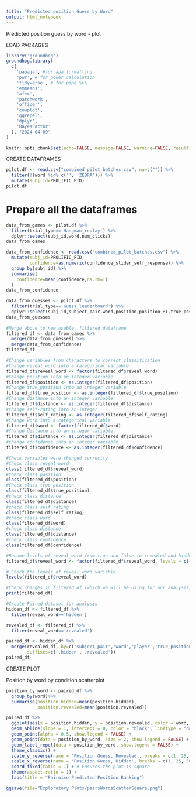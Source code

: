 ```yaml
---
title: "Predicted position Guess by Word"
output: html_notebook
---
```


Predicted position guess by word - plot

LOAD PACKAGES

```r
library('groundhog')
groundhog.library(
  c(
    'papaja', #for apa formatting
    'pwr', # for power calculation
    'tidyverse', # for pipe %>%
    'emmeans',
    'afex',
    'patchwork',
    'officer',
    'cowplot',
    'ggrepel',
    'dplyr',
    'BayesFactor'
  ), "2024-04-09"
)

knitr::opts_chunk$set(echo=FALSE, message=FALSE, warning=FALSE, results='hide')
```


CREATE DATAFRAMES

```r
pilot.df <- read.csv("combined_pilot_batches.csv", na=c("")) %>%
  filter(!(word %in% c('', 'ZEBRA'))) %>%
  mutate(subj_id=PROLIFIC_PID)
pilot.df
```


# Prepare all the dataframes

```r
data_from_games <- pilot.df %>%
  filter(trial_type=='Hangman_replay') %>%
  dplyr::select(subj_id,word,num_clicks) 
data_from_games

data_from_confidence <- read.csv("combined_pilot_batches.csv") %>%
  mutate(subj_id=PROLIFIC_PID,
         confidence=as.numeric(confidence_slider_self_response)) %>%
  group_by(subj_id) %>%
  summarise(
    confidence=mean(confidence,na.rm=T)
  )
data_from_confidence

data_from_guesses <- pilot.df %>%
  filter(trial_type=='Guess_leaderboard') %>%
  dplyr::select(subj_id,subject_pair,word,position,position_RT,true_position,reveal_word,player,distance, self_rating)
data_from_guesses
          
#Merge above to new usable, filtered dataframe
filtered_df <- data_from_games %>%
  merge(data_from_guesses) %>%
  merge(data_from_confidence)
filtered_df

#Change variables from characters to correct classification 
#Change reveal_word into a categorical variable
filtered_df$reveal_word <- factor(filtered_df$reveal_word)
#Change position into an integer variable 
filtered_df$position <- as.integer(filtered_df$position)
#Change true_position into an integer variable
filtered_df$true_position <- as.integer(filtered_df$true_position)
#Change distance into an integer variable 
filtered_df$distance <- as.integer(filtered_df$distance)
#Change self-rating into an integer
filtered_df$self_rating <- as.integer(filtered_df$self_rating)
#Change word into a categorical variable 
filtered_df$word <- factor(filtered_df$word)
#Change distance into an integer variable 
filtered_df$distance <- as.integer(filtered_df$distance)
#change confidence into an integer variable
filtered_df$confidence <- as.integer(filtered_df$confidence)

#Check variables were changed correctly
#Check class reveal_word
class(filtered_df$reveal_word)
#Check class position 
class(filtered_df$position)
#Check class true position 
class(filtered_df$true_position)
#check class distance 
class(filtered_df$distance)
#check class self rating
class(filtered_df$self_rating)
#check class word 
class(filtered_df$word)
#check class distance 
class(filtered_df$distance)
#check class confidence
class(filtered_df$confidence)

#Rename levels of reveal_word from true and false to revealed and hidden, respectively 
filtered_df$reveal_word <- factor(filtered_df$reveal_word, levels = c("true", "false"), labels = c("revealed", "hidden"))

# Check the levels of reveal_word variable
levels(filtered_df$reveal_word)

#Check changes in filtered_df (which we will be using for our analysis)
print(filtered_df)
```

```r
#Create Paired dataset for analysis
hidden_df <- filtered_df %>%
  filter(reveal_word=='hidden') 

revealed_df <- filtered_df %>%
  filter(reveal_word=='revealed') 

paired_df <- hidden_df %>%
  merge(revealed_df, by=c('subject_pair','word','player','true_position','num_clicks'),
        suffixes=c('.hidden','.revealed'))
paired_df
```

CREATE PLOT 

Position by word by condition scatterplot

```r
position_by_word <- paired_df %>%
  group_by(word)%>%
  summarise(position.hidden=mean(position.hidden),
            position.revealed=mean(position.revealed))

paired_df %>%
  ggplot(aes(x = position.hidden, y = position.revealed, color = word, label = word)) +
  geom_abline(slope = 1, intercept = 0, color = "black", linetype = "dashed") + # Main diagonal line
  geom_point(alpha = 0.5, show.legend = FALSE) +
  geom_point(data = position_by_word, size = 2, show.legend = FALSE) +
  geom_label_repel(data = position_by_word, show.legend = FALSE) +
  theme_classic() +
  scale_y_reverse(name = 'Position Guess, Revealed', breaks = c(1, 25, 50, 75, 100)) +
  scale_x_reverse(name = 'Position Guess, Hidden', breaks = c(1, 25, 50, 75, 100)) +
  coord_fixed(ratio = 1) + # Ensures the plot is square
  theme(aspect.ratio = 1) +
  labs(title = "Pairwise Predicted Position Ranking")

ggsave(file="Exploratory Plots/pairsWordsScatterSquare.png")
```



